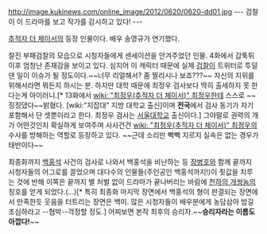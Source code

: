 http://image.kukinews.com/online_image/2012/0620/0620-dd01.jpg
--- 검찰이 이 드라마를 보고 작가를 감시하고 있다! ---

[[추적자 더 체이서]]의 등장 인물이다. 배우 송영규가 연기했다.

찰진 부패검찰의 모습으로 시청자들에게 센세이션을 안겨주었던 인물. 4화에서 갑툭튀 이후 엄청난 존재감을 보이고 있다. 심지어 이 캐릭터 때문에 실제 [[검찰]]이 트위터로 투덜댄 일이 이슈가 될 정도이다.~~너무 리얼해서? 좀 찔리시나 보죠???~~ 자신의 지위를 위해서라면 뭐든지 하시는 분. 하지만 대학 때문에 최정우 검사보다 딱히 출세하지 못 한다는게 아이러니.[* 13화에서 [[wiki: "최정우(추적자 더 체이서)" 최정우]]한테 스스로 ~~징징댔다~~밝혔다. [wiki:"지잡대" 지방 대학교 출신]이며 '''전국'''에서 검사 동기가 자기 포함해서 단 셋뿐이라고 한다. 최정우 검사는 [[서울대학교]] 출신이다.] 그야말로 권력의 개가 어떤것인지 확실하게 보여주며 사사건건 [[wiki: "최정우(추적자 더 체이서)" 최정우]]의 수사를 방해하는 역할로 등장하고 있다. ~~근데 소리만 빽빽 지르지 실속은 없는 경우가 태반이다~~

최종화까지 [[백홍석]] 사건의 검사로 나와서 백홍석을 비난하는 등 [[장병호]]와 함께 끝까지 시청자들의 어그로를 끌었으며 대다수의 인물들(주인공인 백홍석까지!)이 죗값을 치루는 것에 반해 이쪽은 끝까지 별 처벌 없이 드라마가 끝나버리는 바람에 [[천하의 개쌍놈]]의 칭호를 얻게 되었다.(...)[* 특히 최종화 마지막 장면에서 백홍석의 형이 판결되는 장면에서 만족한듯 웃음을 터트리는 장면은 백미. 많은 시청자들이 배우분에게 농담삼아 밤길 조심하라고 --협박--걱정할 정도.] 어찌보면 본작 최후의 승리자.~~'''승리자라는 이름도 아깝다!'''~~
